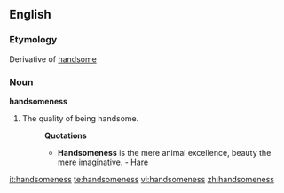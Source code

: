 ==English==

===Etymology===
Derivative of [[handsome]]
===Noun===
'''handsomeness'''

#The quality of being handsome.
#:'''Quotations'''
#:*'''Handsomeness''' is the mere animal excellence, beauty the mere imaginative. - [[Hare]]

[[it:handsomeness]]
[[te:handsomeness]]
[[vi:handsomeness]]
[[zh:handsomeness]]